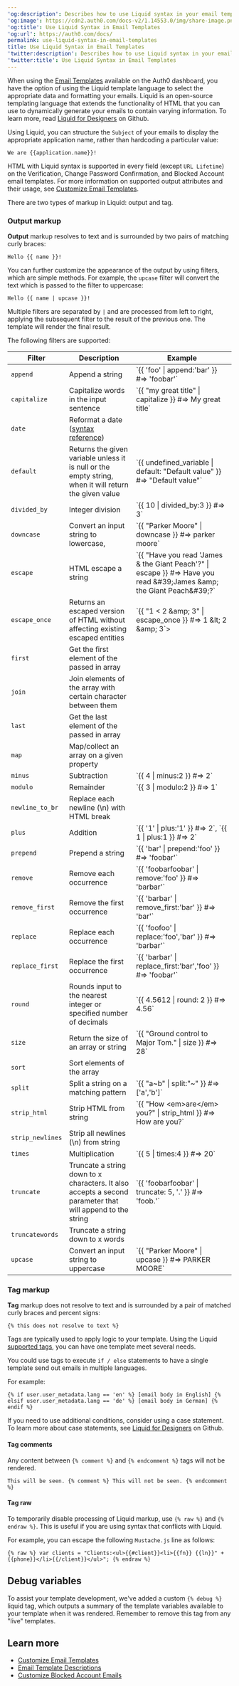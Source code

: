 ---
'og:description': Describes how to use Liquid syntax in your email templates.
'og:image': https://cdn2.auth0.com/docs-v2/1.14553.0/img/share-image.png
'og:title': Use Liquid Syntax in Email Templates
'og:url': https://auth0.com/docs/
permalink: use-liquid-syntax-in-email-templates
title: Use Liquid Syntax in Email Templates
'twitter:description': Describes how to use Liquid syntax in your email templates.
'twitter:title': Use Liquid Syntax in Email Templates
---
When using the [Email Templates](https://manage.auth0.com/#/branding/email_templates) available on the <Tooltip tip="Auth0 Dashboard: Auth0's main product to configure your services." cta="View Glossary" href="/docs/glossary?term=Auth0+dashboard">Auth0 dashboard</Tooltip>, you have the option of using the Liquid template language to select the appropriate data and formatting your emails. Liquid is an open-source templating language that extends the functionality of HTML that you can use to dynamically generate your emails to contain varying information. To learn more, read [Liquid for Designers](https://github.com/Shopify/liquid/wiki/Liquid-for-Designers) on Github.

Using Liquid, you can structure the `Subject` of your emails to display the appropriate application name, rather than hardcoding a particular value:

`We are {{application.name}}!`

HTML with Liquid syntax is supported in every field (except `URL Lifetime`) on the Verification, Change Password Confirmation, and Blocked Account email templates. For more information on supported output attributes and their usage, see [Customize Email Templates](/docs/customize/email/email-templates).

There are two types of markup in Liquid: output and tag.

### Output markup

**Output** markup resolves to text and is surrounded by two pairs of matching curly braces:

`Hello {{ name }}!`

You can further customize the appearance of the output by using filters, which are simple methods. For example, the `upcase` filter will convert the text which is passed to the filter to uppercase:

`Hello {{ name | upcase }}!`

Multiple filters are separated by `|` and are processed from left to right, applying the subsequent filter to the result of the previous one. The template will render the final result.

The following filters are supported:

<table class="table"><thead>
<tr>
<th>Filter</th>
<th>Description</th>
<th>Example</th>
</tr>
</thead>
<tbody>
<tr>
<td><code>append</code></td>
<td>Append a string</td>
<td>`{{ 'foo' | append:'bar' }} #=> 'foobar'`</td>
</tr>
<tr>
<td><code>capitalize</code></td>
<td>Capitalize words in the input sentence</td>
<td>`{{ "my great title" | capitalize }} #=> My great title`</td>
</tr>
<tr>
<td><code>date</code></td>
<td>Reformat a date (<a href="http://docs.shopify.com/themes/liquid-documentation/filters/additional-filters#date">syntax reference</a>)</td>
<td></td>
</tr>
<tr>
<td><code>default</code></td>
<td>Returns the given variable unless it is null or the empty string, when it will return the given value</td>
<td>`{{ undefined_variable | default: "Default value" }} #=> "Default value"`</td>
</tr>
<tr>
<td><code>divided_by</code></td>
<td>Integer division</td>
<td>`{{ 10 | divided_by:3 }} #=> 3`</td>
</tr>
<tr>
<td><code>downcase</code></td>
<td>Convert an input string to lowercase,</td>
<td>`{{ "Parker Moore" | downcase }} #=> parker moore`</td>
</tr>
<tr>
<td><code>escape</code></td>
<td>HTML escape a string</td>
<td>`{{ "Have you read 'James &amp; the Giant Peach'?" | escape }} #=> Have you read &amp;#39;James &amp;amp; the Giant Peach&amp;#39;?`</td>
</tr>
<tr>
<td><code>escape_once</code></td>
<td>Returns an escaped version of HTML without affecting existing escaped entities</td>
<td>`{{ "1 &lt; 2 &amp;amp; 3" | escape_once }} #=> 1 &amp;lt; 2 &amp;amp; 3`></td>
</tr>
<tr>
<td><code>first</code></td>
<td>Get the first element of the passed in array</td>
<td></td>
</tr>
<tr>
<td><code>join</code></td>
<td>Join elements of the array with certain character between them</td>
<td></td>
</tr>
<tr>
<td><code>last</code></td>
<td>Get the last element of the passed in array</td>
<td></td>
</tr>
<tr>
<td><code>map</code></td>
<td>Map/collect an array on a given property</td>
<td></td>
</tr>
<tr>
<td><code>minus</code></td>
<td>Subtraction</td>
<td>`{{ 4 | minus:2 }} #=> 2`</td>
</tr>
<tr>
<td><code>modulo</code></td>
<td>Remainder</td>
<td>`{{ 3 | modulo:2 }} #=> 1`</td>
</tr>
<tr>
<td><code>newline_to_br</code></td>
<td>Replace each newline (\n) with HTML break</td>
<td></td>
</tr>
<tr>
<td><code>plus</code></td>
<td>Addition</td>
<td>`{{ '1' | plus:'1' }} #=> 2`, `{{ 1 | plus:1 }} #=> 2`</td>
</tr>
<tr>
<td><code>prepend</code></td>
<td>Prepend a string</td>
<td>`{{ 'bar' | prepend:'foo' }} #=> 'foobar'`</td>
</tr>
<tr>
<td><code>remove</code></td>
<td>Remove each occurrence</td>
<td>`{{ 'foobarfoobar' | remove:'foo' }} #=> 'barbar'`</td>
</tr>
<tr>
<td><code>remove_first</code></td>
<td>Remove the first occurrence</td>
<td>`{{ 'barbar' | remove_first:'bar' }} #=> 'bar'`</td>
</tr>
<tr>
<td><code>replace</code></td>
<td>Replace each occurrence</td>
<td>`{{ 'foofoo' | replace:'foo','bar' }} #=> 'barbar'`</td>
</tr>
<tr>
<td><code>replace_first</code></td>
<td>Replace the first occurrence</td>
<td>`{{ 'barbar' | replace_first:'bar','foo' }} #=> 'foobar'`</td>
</tr>
<tr>
<td><code>round</code></td>
<td>Rounds input to the nearest integer or specified number of decimals</td>
<td>`{{ 4.5612 | round: 2 }} #=> 4.56`</td>
</tr>
<tr>
<td><code>size</code></td>
<td>Return the size of an array or string</td>
<td>`{{ "Ground control to Major Tom." | size }} #=> 28`</td>
</tr>
<tr>
<td><code>sort</code></td>
<td>Sort elements of the array</td>
<td></td>
</tr>
<tr>
<td><code>split</code></td>
<td>Split a string on a matching pattern</td>
<td>`{{ "a~b" | split:"~" }} #=> ['a','b']`</td>
</tr>
<tr>
<td><code>strip_html</code></td>
<td>Strip HTML from string</td>
<td>`{{ "How &lt;em&gt;are&lt;/em&gt; you?" | strip_html }} #=> How are you?`</td>
</tr>
<tr>
<td><code>strip_newlines</code></td>
<td>Strip all newlines (\n) from string</td>
<td></td>
</tr>
<tr>
<td><code>times</code></td>
<td>Multiplication</td>
<td>`{{ 5 | times:4 }} #=> 20`</td>
</tr>
<tr>
<td><code>truncate</code></td>
<td>Truncate a string down to x characters. It also accepts a second parameter that will append to the string</td>
<td>`{{ 'foobarfoobar' | truncate: 5, '.' }} #=> 'foob.'`</td>
</tr>
<tr>
<td><code>truncatewords</code></td>
<td>Truncate a string down to x words</td>
<td></td>
</tr>
<tr>
<td><code>upcase</code></td>
<td>Convert an input string to uppercase</td>
<td>`{{ "Parker Moore" | upcase }} #=> PARKER MOORE`</td>
</tr>
</tbody>
</table>

### Tag markup

**Tag** markup does not resolve to text and is surrounded by a pair of matched curly braces and percent signs:

`{% this does not resolve to text %}`

Tags are typically used to apply logic to your template. Using the Liquid [supported tags](https://github.com/Shopify/liquid/wiki/Liquid-for-Designers#tags), you can have one template meet several needs.

You could use tags to execute `if / else` statements to have a single template send out emails in multiple languages.

For example:

```liquid wrap lines
{% if user.user_metadata.lang == 'en' %} [email body in English] {% elsif user.user_metadata.lang == 'de' %} [email body in German] {% endif %}
```

If you need to use additional conditions, consider using a case statement. To learn more about case statements, see [Liquid for Designers](https://github.com/Shopify/liquid/wiki/Liquid-for-Designers#case-statement) on Github.

#### Tag comments

Any content between `{% comment %}` and `{% endcomment %}` tags will not be rendered.

`This will be seen. {% comment %} This will not be seen. {% endcomment %}`

#### Tag raw

To temporarily disable processing of Liquid markup, use `{% raw %}` and `{% endraw %}`. This is useful if you are using syntax that conflicts with Liquid.

For example, you can escape the following `Mustache.js` line as follows:

```liquid wrap lines
{% raw %} var clients = "Clients:<ul>{{#client}}<li>{{fn}} {{ln}}" + {{phone}}</li>{{/client}}</ul>"; {% endraw %}
```

## Debug variables

To assist your template development, we've added a custom `{% debug %}` liquid tag, which outputs a summary of the template variables available to your template when it was rendered. Remember to remove this tag from any "live" templates.

## Learn more

* [Customize Email Templates](/docs/customize/email/email-templates)
* [Email Template Descriptions](/docs/customize/email/email-templates/email-template-descriptions)
* [Customize Blocked Account Emails](/docs/customize/email/customize-blocked-account-emails)